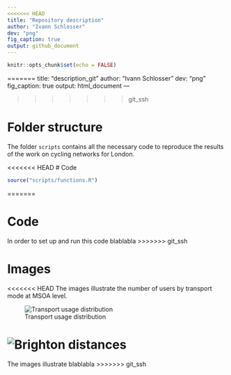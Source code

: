 ```yaml
---
<<<<<<< HEAD
title: "Repository description"
author: "Ivann Schlosser"
dev: "png"
fig_caption: true
output: github_document
---
```


```r
knitr::opts_chunk$set(echo = FALSE)

```
=======
title: "description_git"
author: "Ivann Schlosser"
dev: "png"
fig_caption: true
output: html_document
---


>>>>>>> git_ssh

# Folder structure

The folder `scripts` contains all the necessary code to reproduce the results of the work on cycling networks for London.

<<<<<<< HEAD
# Code 


```r

source("scripts/functions.R")

```

=======

# Code 

In order to set up and run this code blablabla
>>>>>>> git_ssh


# Images

<<<<<<< HEAD
The images illustrate the number of users by transport mode at MSOA level. 


![Transport usage distribution](images/light/transport_use_map.jpg)

![Brighton distances](images/light/shortest_paths_camden019.jpg)
=======

The images illustrate blablabla
>>>>>>> git_ssh
